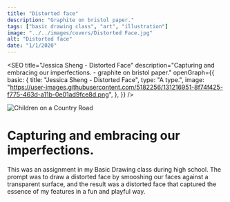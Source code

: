 ```yaml
---
title: "Distorted face"
description: "Graphite on bristol paper."
tags: ["basic drawing class", "art", "illustration"]
image: "../../images/covers/Distorted Face.jpg"
alt: "Distorted face"
date: "1/1/2020"
---
```



<SEO
  title="Jessica Sheng - Distorted Face"
  description="Capturing and embracing our imperfections. - graphite on bristol paper."
  openGraph={{
    basic: {
      title: "Jessica Sheng - Distorted Face",
      type: "A type.",
      image:
        "https://user-images.githubusercontent.com/5182256/131216951-8f74f425-f775-463d-a11b-0e01ad9fce8d.png",
    },
  }}
/>

<img src={CoverImage.src} alt="Children on a Country Road" class="fullImgCover"/>
<div class="caseStudy">
<Overview
  year="2020"
  tags={["class project - basic drawing"]}
>

<h1 slot="header">
  Capturing and embracing our imperfections.
</h1>
<div slot="overviewDescription">
  <p>
    This was an assignment in my Basic Drawing class during high school. The prompt was to draw a distorted face by smooshing our 
    faces against a transparent surface, and the result was a distorted face that captured the essence of my features in a fun and playful way.
  </p>
</div>

</Overview>

</div>